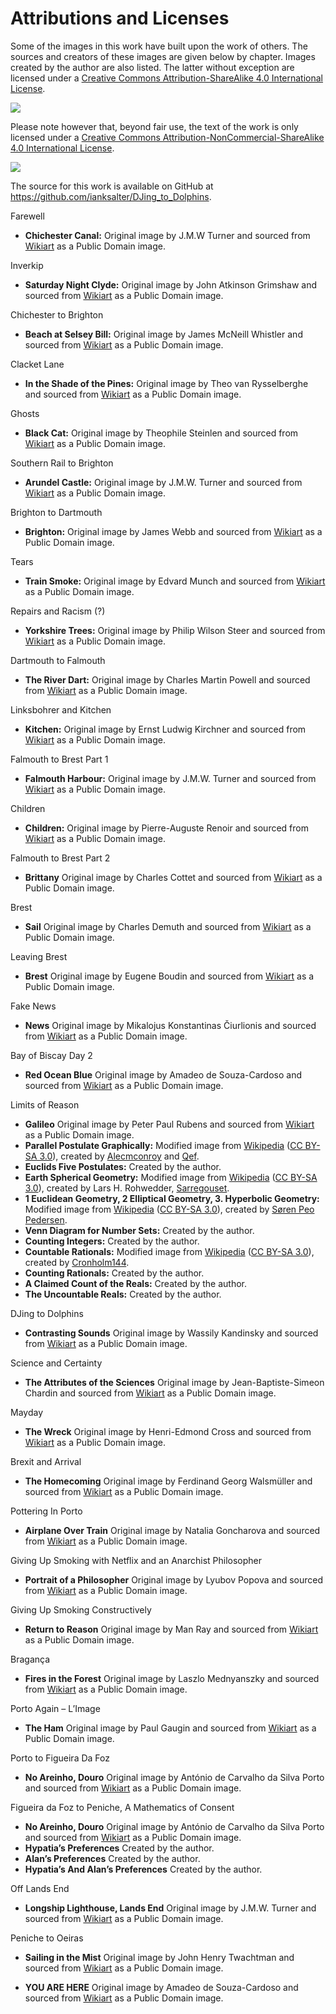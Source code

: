 
# Attributions and Licenses #

Some of the images in this work have built upon the work of others. The sources and 
creators of these images are given below by chapter. Images created by the author are also listed. The latter without exception are licensed under a [Creative Commons Attribution-ShareAlike 4.0 International License](href="http://creativecommons.org/licenses/by-sa/4.0/").

![](https://i.creativecommons.org/l/by-sa/4.0/88x31.png)

Please note however that, beyond fair use, the text of the work is only licensed under a [Creative Commons Attribution-NonCommercial-ShareAlike 4.0 International License](href="http://creativecommons.org/licenses/by-nc-sa/4.0/).

![](https://i.creativecommons.org/l/by-nc-sa/4.0/88x31.png)

The source for this work is available on GitHub at [https://github.com/ianksalter/DJing_to_Dolphins](https://github.com/ianksalter/djing-to-dolphins).

Farewell

* **Chichester Canal:** Original image by J.M.W Turner and sourced from [Wikiart](https://www.wikiart.org/) as a Public Domain image. 

Inverkip

* **Saturday Night Clyde:** Original image by John Atkinson Grimshaw and sourced from [Wikiart](https://www.wikiart.org/) as a Public Domain image. 

Chichester to Brighton

* **Beach at Selsey Bill:** Original image by James McNeill Whistler and sourced from [Wikiart](https://www.wikiart.org/) as a Public Domain image.

Clacket Lane

* **In the Shade of the Pines:** Original image by Theo van Rysselberghe and sourced from [Wikiart](https://www.wikiart.org/) as a Public Domain image.

Ghosts

* **Black Cat:** Original image by Theophile Steinlen and sourced from [Wikiart](https://www.wikiart.org/) as a Public Domain image.

Southern Rail to Brighton

* **Arundel Castle:** Original image by J.M.W. Turner and sourced from [Wikiart](https://www.wikiart.org/) as a Public Domain image.

Brighton to Dartmouth

* **Brighton:** Original image by James Webb and sourced from [Wikiart](https://www.wikiart.org/) as a Public Domain image.

Tears

* **Train Smoke:** Original image by Edvard Munch and sourced from [Wikiart](https://www.wikiart.org/) as a Public Domain image.

Repairs and Racism (?)

* **Yorkshire Trees:** Original image by Philip Wilson Steer and sourced from [Wikiart](https://www.wikiart.org/) as a Public Domain image.

Dartmouth to Falmouth

* **The River Dart:** Original image by Charles Martin Powell and sourced from [Wikiart](https://www.wikiart.org/) as a Public Domain image.

Linksbohrer and Kitchen

* **Kitchen:** Original image by Ernst Ludwig Kirchner  and sourced from [Wikiart](https://www.wikiart.org/) as a Public Domain image.

Falmouth to Brest Part 1

* **Falmouth Harbour:** Original image by J.M.W. Turner and sourced from [Wikiart](https://www.wikiart.org/) as a Public Domain image.

Children

* **Children:** Original image by Pierre-Auguste Renoir and sourced from [Wikiart](https://www.wikiart.org/) as a Public Domain image.

Falmouth to Brest Part 2

* **Brittany** Original image by Charles Cottet and sourced from [Wikiart](https://www.wikiart.org/) as a Public Domain image.

Brest

* **Sail** Original image by Charles Demuth and sourced from [Wikiart](https://www.wikiart.org/) as a Public Domain image.

Leaving Brest

* **Brest** Original image by Eugene Boudin and sourced from [Wikiart](https://www.wikiart.org/) as a Public Domain image.

Fake News

* **News** Original image by Mikalojus Konstantinas Čiurlionis and sourced from [Wikiart](https://www.wikiart.org/) as a Public Domain image.

Bay of Biscay Day 2

* **Red Ocean Blue** Original image by Amadeo de Souza-Cardoso and sourced from [Wikiart](https://www.wikiart.org/) as a Public Domain image.

Limits of Reason

* **Galileo** Original image by Peter Paul Rubens and sourced from [Wikiart](https://www.wikiart.org/) as a Public Domain image.
* **Parallel Postulate Graphically:**  Modified image from [Wikipedia](https://en.wikipedia.org/wiki/Parallel_postulate#/media/File:Parallel_Postulate.svg) ([CC BY-SA 3.0](https://creativecommons.org/licenses/by-sa/3.0/)), 
  created by [Alecmconroy](https://en.wikipedia.org/wiki/User:Alecmconroy) and [Qef](https://en.wikipedia.org/wiki/User:Qef). 
* **Euclids Five Postulates:**  Created by the author.
* **Earth Spherical Geometry:**  Modified image from [Wikipedia](https://en.wikipedia.org/wiki/Non-Euclidean_geometry#/media/File:Triangles_(spherical_geometry).jpg) ([CC BY-SA 3.0](https://creativecommons.org/licenses/by-sa/3.0/)), 
  created by Lars H. Rohwedder, [Sarregouset](https://commons.wikimedia.org/wiki/User:Sarregouset).
* **1 Euclidean Geometry, 2 Elliptical Geometry, 3. Hyperbolic Geometry:**  Modified image from [Wikipedia](https://en.wikipedia.org/wiki/Parallel_postulate#/media/File:Euclidian_and_non_euclidian_geometry.png) ([CC BY-SA 3.0](https://creativecommons.org/licenses/by-sa/3.0/)), created by [Søren Peo Pedersen](http://da.wikipedia.org/wiki/Bruger:Peo).
* **Venn Diagram for Number Sets:**  Created by the author.
* **Counting Integers:**  Created by the author.
* **Countable Rationals:**  Modified image from [Wikipedia](https://en.wikipedia.org/wiki/Parallel_postulate#/media/File:Euclidian_and_non_euclidian_geometry.png) ([CC BY-SA 3.0](https://en.wikipedia.org/wiki/Rational_number#/media/File:Diagonal_argument.svg)), created by [Cronholm144](https://commons.wikimedia.org/wiki/User:Cronholm144).
* **Counting Rationals:**  Created by the author.
* **A Claimed Count of the Reals:**  Created by the author.
* **The Uncountable Reals:**  Created by the author.

DJing to Dolphins

* **Contrasting Sounds** Original image by Wassily Kandinsky and sourced from [Wikiart](https://www.wikiart.org/) as a Public Domain image.

Science and Certainty

* **The Attributes of the Sciences** Original image by Jean-Baptiste-Simeon Chardin and sourced from [Wikiart](https://www.wikiart.org/) as a Public Domain image.

Mayday

* **The Wreck** Original image by Henri-Edmond Cross and sourced from [Wikiart](https://www.wikiart.org/) as a Public Domain image.

Brexit and Arrival

* **The Homecoming** Original image by Ferdinand Georg Walsmüller and sourced from [Wikiart](https://www.wikiart.org/) as a Public Domain image.

Pottering In Porto

* **Airplane Over Train** Original image by Natalia Goncharova and sourced from [Wikiart](https://www.wikiart.org/) as a Public Domain image.

Giving Up Smoking with Netflix and an Anarchist Philosopher

* **Portrait of a Philosopher** Original image by Lyubov Popova and sourced from [Wikiart](https://www.wikiart.org/) as a Public Domain image.

Giving Up Smoking Constructively

* **Return to Reason** Original image by Man Ray and sourced from [Wikiart](https://www.wikiart.org/) as a Public Domain image.

Bragança

* **Fires in the Forest** Original image by Laszlo Mednyanszky and sourced from [Wikiart](https://www.wikiart.org/) as a Public Domain image.

Porto Again – L’Image 

* **The Ham** Original image by Paul Gaugin and sourced from [Wikiart](https://www.wikiart.org/) as a Public Domain image.

Porto to Figueira Da Foz 

* **No Areinho, Douro** Original image by António de Carvalho da Silva Porto and sourced from [Wikiart](https://www.wikiart.org/) as a Public Domain image.

Figueira da Foz to Peniche, A Mathematics of Consent 

* **No Areinho, Douro** Original image by António de Carvalho da Silva Porto and sourced from [Wikiart](https://www.wikiart.org/) as a Public Domain image.
* **Hypatia's Preferences**  Created by the author.
* **Alan's Preferences**  Created by the author.
* **Hypatia's And Alan's Preferences**  Created by the author.

Off Lands End 

* **Longship Lighthouse, Lands End** Original image by J.M.W. Turner and sourced from [Wikiart](https://www.wikiart.org/) as a Public Domain image.

Peniche to Oeiras 

* **Sailing in the Mist** Original image by John Henry Twachtman and sourced from [Wikiart](https://www.wikiart.org/) as a Public Domain image.




* **YOU ARE HERE** Original image by Amadeo de Souza-Cardoso and sourced from [Wikiart](https://www.wikiart.org/) as a Public Domain image.
  


